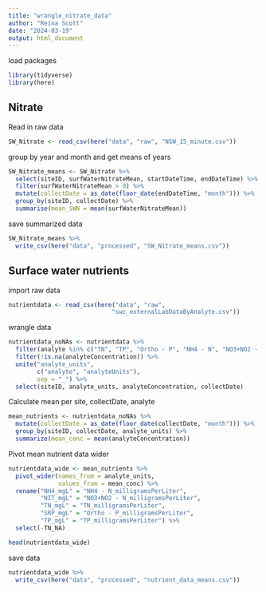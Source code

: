 ```yaml
---
title: "wrangle_nitrate_data"
author: "Reina Scott"
date: "2024-03-19"
output: html_document
---
```


load packages 
```r
library(tidyverse)
library(here)
```

## Nitrate
Read in raw data 
```r
SW_Nitrate <- read_csv(here("data", "raw", "NSW_15_minute.csv"))
```
group by year and month and get means of years 
```r
SW_Nitrate_means <- SW_Nitrate %>% 
  select(siteID, surfWaterNitrateMean, startDateTime, endDateTime) %>% 
  filter(surfWaterNitrateMean > 0) %>% 
  mutate(collectDate = as_date(floor_date(endDateTime, "month"))) %>% 
  group_by(siteID, collectDate) %>% 
  summarise(mean_SWN = mean(surfWaterNitrateMean)) 

```

save summarized data 
```r
SW_Nitrate_means %>% 
  write_csv(here("data", "processed", "SW_Nitrate_means.csv"))
```

## Surface water nutrients
import raw data
```r
nutrientdata <- read_csv(here("data", "raw",
                             "swc_externalLabDataByAnalyte.csv"))
```

wrangle data 
```r
nutrientdata_noNAs <- nutrientdata %>% 
  filter(analyte %in% c("TN", "TP", "Ortho - P", "NH4 - N", "NO3+NO2 - N")) %>%
  filter(!is.na(analyteConcentration)) %>% 
  unite("analyte_units", 
        c("analyte", "analyteUnits"), 
        sep = "_") %>% 
  select(siteID, analyte_units, analyteConcentration, collectDate) 
```

Calculate mean per site, collectDate, analyte
```r
mean_nutrients <- nutrientdata_noNAs %>% 
  mutate(collectDate = as_date(floor_date(collectDate, "month"))) %>%
  group_by(siteID, collectDate, analyte_units) %>%
  summarize(mean_conc = mean(analyteConcentration))
```

Pivot mean nutrient data wider
```r
nutrientdata_wide <- mean_nutrients %>% 
  pivot_wider(names_from = analyte_units, 
              values_from = mean_conc) %>% 
  rename("NH4_mgL" = "NH4 - N_milligramsPerLiter",
         "NIT_mgL" = "NO3+NO2 - N_milligramsPerLiter",
         "TN_mgL" = "TN_milligramsPerLiter",
         "SRP_mgL" = "Ortho - P_milligramsPerLiter",
         "TP_mgL" = "TP_milligramsPerLiter") %>% 
  select(-TN_NA)

head(nutrientdata_wide)
```

save data 
```r
nutrientdata_wide %>% 
  write_csv(here("data", "processed", "nutrient_data_means.csv"))
```
